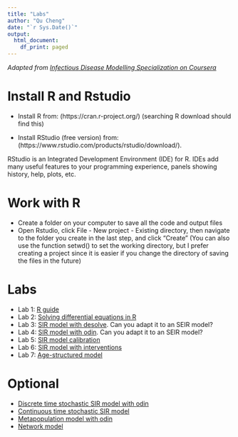 ```yaml
---
title: "Labs"
author: "Qu Cheng"
date: "`r Sys.Date()`"
output:
  html_document:
    df_print: paged
---
```




*Adapted from [Infectious Disease Modelling Specialization on Coursera](https://www.coursera.org/specializations/infectious-disease-modelling)*


# Install R and Rstudio  
* Install R from: (https://cran.r-project.org/) (searching R download should find this)

* Install RStudio (free version) from: (https://www.rstudio.com/products/rstudio/download/).

RStudio is an Integrated Development Environment (IDE) for R. IDEs add many useful features to your programming experience, panels showing history, help, plots, etc.  


# Work with R  
* Create a folder on your computer to save all the code and output files    
* Open Rstudio, click File - New project - Existing directory, then navigate to the folder you create in the last step, and click "Create" (You can also use the function setwd() to set the working directory, but I prefer creating a project since it is easier if you change the directory of saving the files in the future)   

# Labs        
* Lab 1: [R guide](R_Reference_Guide_for_IDM.html)   
* Lab 2: [Solving differential equations in R](Solving_Differential_Equations_in_R.html)    
* Lab 3: [SIR model with desolve](SIR_model.html). Can you adapt it to an SEIR model?   
* Lab 4: [SIR model with odin](http://epirecip.es/epicookbook/chapters/sir/r_odin). Can you adapt it to an SEIR model?  
* Lab 5: [SIR model calibration](Calibration_LS.html)
* Lab 6: [SIR model with interventions](Modeling_intervention.html)
* Lab 7: [Age-structured model](Age_structured_model.html)




# Optional    
* [Discrete time stochastic SIR model with odin](http://epirecip.es/epicookbook/chapters/sir-stochastic-discretestate-discretetime/r_odin)
* [Continuous time stochastic SIR model](http://epirecip.es/epicookbook/chapters/sir-stochastic-discretestate-continuoustime/r)  
* [Metapopulation model with odin](http://epirecip.es/epicookbook/chapters/lloydjansen2004/r_odin)   
* [Network model](http://epirecip.es/epicookbook/chapters/sircn/r) 
